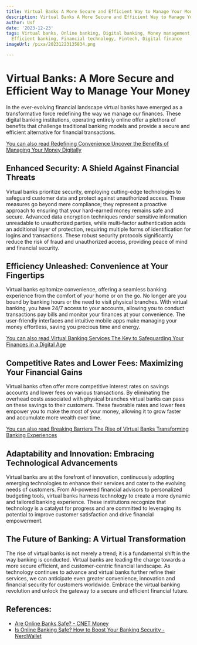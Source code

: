 ```yaml
---
title: Virtual Banks A More Secure and Efficient Way to Manage Your Money
description: Virtual Banks A More Secure and Efficient Way to Manage Your Money
author: Usf
date: '2023-12-23'
tags: Virtual banks, Online banking, Digital banking, Money management, Secure banking,
  Efficient banking, Financial technology, Fintech, Digital finance
imageUrl: /pixa/20231223135834.png

---
```

# Virtual Banks: A More Secure and Efficient Way to Manage Your Money

In the ever-evolving financial  landscape virtual banks have emerged as a transformative force redefining the way we manage our finances.  These digital banking institutions, operating  entirely online  offer a plethora of benefits that challenge traditional banking models and provide a secure and efficient alternative for financial transactions.

[You can also read Redefining Convenience Uncover the Benefits of Managing Your Money  Digitally](Redefining%20Convenience%20Uncover%20the%20Benefits%20of%20Managing%20Your%20Money%20Digitally)


## Enhanced Security: A Shield Against Financial Threats

Virtual banks prioritize security, employing cutting-edge technologies to safeguard  customer data and protect against unauthorized access. These measures go beyond mere compliance; they represent a proactive approach to ensuring that your hard-earned money remains safe and  secure. Advanced data encryption  techniques render sensitive information unreadable to unauthorized parties,  while multi-factor authentication adds an additional layer  of protection, requiring multiple forms of identification for logins and transactions. These robust security protocols significantly  reduce the risk of fraud and unauthorized access, providing  peace of  mind and financial security.

## Efficiency Unleashed: Convenience  at Your Fingertips

Virtual banks epitomize convenience, offering a seamless banking experience from the comfort of your home or on the go. No longer are you bound by banking hours or the need to visit physical branches. With  virtual banking, you have 24/7  access to  your accounts, allowing you to  conduct transactions pay bills and monitor your finances at your convenience. The user-friendly interfaces and intuitive  mobile apps make managing your money effortless, saving you precious time and energy.

[You  can also read  Virtual Banking Services The  Key to  Safeguarding Your Finances in a  Digital Age](Virtual%20Banking%20Services%20The%20Key%20to%20Safeguarding%20Your%20Finances%20in%20a%20Digital%20Age)


## Competitive Rates and Lower Fees: Maximizing Your Financial Gains

Virtual banks often offer more competitive interest  rates on savings accounts and lower fees on various transactions. By  eliminating the overhead costs associated  with physical branches virtual  banks can pass on these  savings to their  customers.  These favorable rates and lower fees empower you to make the most of your money, allowing it to  grow faster and accumulate more wealth  over time.

[You can also read Breaking Barriers  The Rise of Virtual Banks  Transforming Banking Experiences](Breaking%20Barriers%20The%20Rise%20of%20Virtual%20Banks%20Transforming%20Banking%20Experiences)


## Adaptability and Innovation:  Embracing  Technological Advancements

Virtual banks are at  the forefront of innovation, continuously adopting emerging technologies to enhance their services and cater to the evolving needs of customers. From AI-powered financial advisors to personalized budgeting tools,  virtual banks harness technology  to create a more dynamic and tailored banking experience. These institutions recognize that technology is a catalyst for progress and are committed to  leveraging its potential to improve customer satisfaction and drive financial empowerment.

## The Future of Banking: A Virtual Transformation

The rise of virtual banks is not merely a trend; it is a fundamental shift in the way banking is conducted. Virtual banks  are leading the charge towards a more secure  efficient, and  customer-centric financial  landscape. As technology continues to advance  and virtual banks further refine their services,  we can anticipate even greater convenience, innovation and financial  security for customers worldwide. Embrace the virtual banking revolution and unlock the gateway  to a  secure and efficient financial future.

## References:
- [Are Online Banks Safe? - CNET Money](https://www.cnet.com/personal-finance/banking/advice/are-online-banks-safe/)
- [Is Online Banking Safe? How to Boost Your Banking Security - NerdWallet](https://www.nerdwallet.com/article/banking/online-banking-security)
